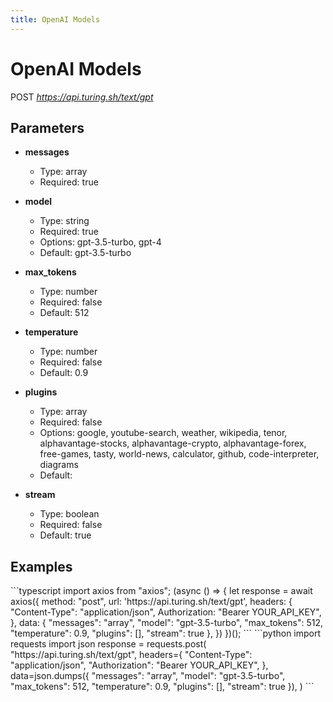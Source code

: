 ```yaml
---
title: OpenAI Models
---
```


# OpenAI Models
POST *https://api.turing.sh/text/gpt*
## Parameters


- **messages**
  - Type: array
  - Required: true

- **model**
  - Type: string
  - Required: true
  - Options: gpt-3.5-turbo, gpt-4
  - Default: gpt-3.5-turbo

- **max_tokens**
  - Type: number
  - Required: false
  - Default: 512

- **temperature**
  - Type: number
  - Required: false
  - Default: 0.9

- **plugins**
  - Type: array
  - Required: false
  - Options: google, youtube-search, weather, wikipedia, tenor, alphavantage-stocks, alphavantage-crypto, alphavantage-forex, free-games, tasty, world-news, calculator, github, code-interpreter, diagrams
  - Default: 

- **stream**
  - Type: boolean
  - Required: false
  - Default: true

## Examples

<CodeGroup title="OpenAI Models example">
  ```typescript
  import axios from "axios";
  (async () => {
    let response = await axios({
      method: "post",
      url: 'https://api.turing.sh/text/gpt',
      headers: {
        "Content-Type": "application/json",
        Authorization: "Bearer YOUR_API_KEY",
      },
      data: {
  "messages": "array",
  "model": "gpt-3.5-turbo",
  "max_tokens": 512,
  "temperature": 0.9,
  "plugins": [],
  "stream": true
},
    })
  })();
  ```
  ```python
  import requests
  import json
  response = requests.post(
    "https://api.turing.sh/text/gpt",
    headers={
      "Content-Type": "application/json",
      "Authorization": "Bearer YOUR_API_KEY",
    },
    data=json.dumps({
  "messages": "array",
  "model": "gpt-3.5-turbo",
  "max_tokens": 512,
  "temperature": 0.9,
  "plugins": [],
  "stream": true
}),
  )
  ```
</CodeGroup>